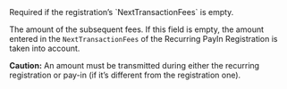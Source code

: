   

  

  
<ParamField body="Fees" type="object" >
Required if the registration’s `NextTransactionFees` is empty. 

The amount of the subsequent fees. If this field is empty, the amount entered in the `NextTransactionFees` of the Recurring PayIn Registration is taken into account.  

**Caution:** An amount must be transmitted during either the recurring registration or pay-in (if it’s different from the registration one).
<Expandable title="properties">  
<Currency12 />  
  
<Amount1 />  
  

</Expandable> 
</ParamField>